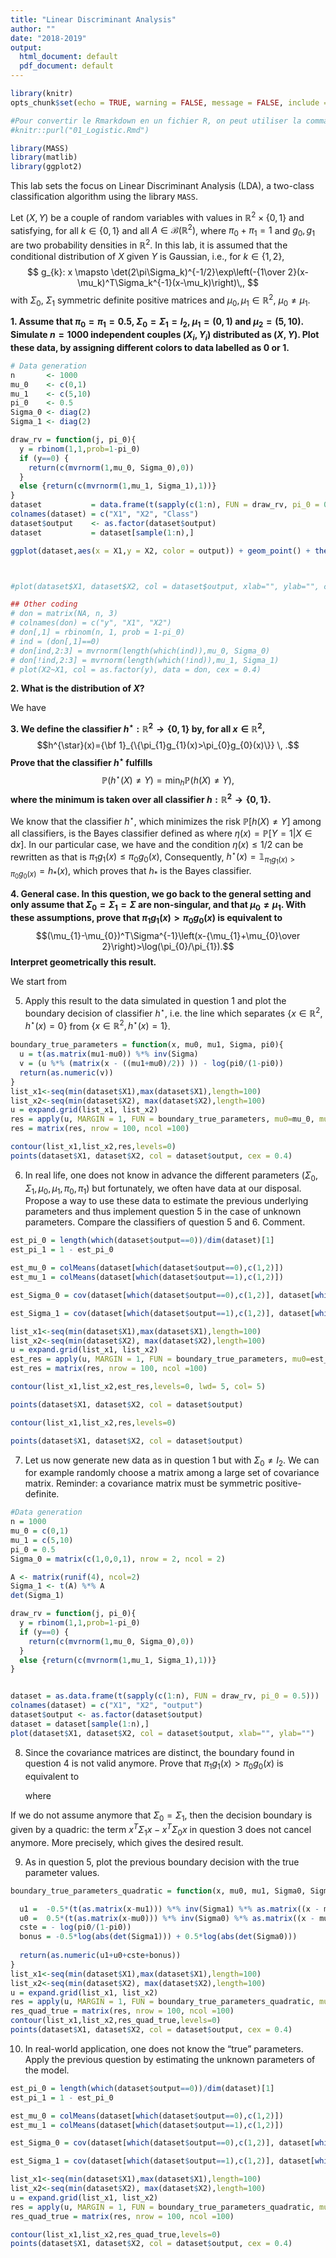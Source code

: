 ```yaml
---
title: "Linear Discriminant Analysis"
author: ""
date: "2018-2019"
output:
  html_document: default
  pdf_document: default
---
```


```r
library(knitr)
opts_chunk$set(echo = TRUE, warning = FALSE, message = FALSE, include = TRUE, eval=FALSE)
```


```r
#Pour convertir le Rmarkdown en un fichier R, on peut utiliser la commande suivante dans la console
#knitr::purl("01_Logistic.Rmd")
```



```r
library(MASS)
library(matlib) 
library(ggplot2)
```

This lab sets the focus on Linear Discriminant Analysis (LDA), a two-class classification algorithm using the library $\texttt{MASS}$. 

Let $(X,Y)$ be a couple of random variables with values in $\mathbb{R}^2 \times \{0,1\}$ and satisfying, for all $k\in\{0,1\}$ and all $A\in \mathcal{B}(\mathbb{R}^2)$,
\begin{equation}
\label{eq:lda:mixture}
\mathbb{P}(Y=k)=\pi_{k}>0 \quad\textrm{and}\quad \mathbb{P}(X\in A|Y=k)=
\int_A g_{k}(x)\,\mathrm{d}x,
\end{equation}
where $\pi_{0}+\pi_{1}=1$ and $g_0, g_1$ are two probability densities in
$\mathbb{R}^2$. In this lab, it is assumed that the conditional distribution of $X$ given $Y$ is Gaussian, i.e., for $k\in\{1,2\}$,
$$
g_{k}: x \mapsto \det(2\pi\Sigma_k)^{-1/2}\exp\left(-{1\over 2}(x-\mu_k)^T\Sigma_k^{-1}(x-\mu_k)\right)\,,
$$
with $\Sigma_0$, $\Sigma_1$ symmetric definite positive matrices and $\mu_0,\mu_1\in \mathbb{R}^2$,  $\mu_0\ne\mu_1$.

**1. Assume that $\pi_0 = \pi_1 = 0.5$, $\Sigma_0 = \Sigma_1 = I_2$, $\mu_1 = (0,1)$ and $\mu_2 = (5,10)$. Simulate $n=1000$ independent couples $(X_i, Y_i)$ distributed as $(X,Y)$. Plot these data, by assigning different colors to data labelled as $0$ or $1$.** 

```r
# Data generation 
n       <- 1000
mu_0    <- c(0,1)
mu_1    <- c(5,10)
pi_0    <- 0.5
Sigma_0 <- diag(2)
Sigma_1 <- diag(2)

draw_rv = function(j, pi_0){
  y = rbinom(1,1,prob=1-pi_0)
  if (y==0) {
    return(c(mvrnorm(1,mu_0, Sigma_0),0))
  }
  else {return(c(mvrnorm(1,mu_1, Sigma_1),1))}
}
dataset           = data.frame(t(sapply(c(1:n), FUN = draw_rv, pi_0 = 0.5)))
colnames(dataset) = c("X1", "X2", "Class")
dataset$output    <- as.factor(dataset$output)
dataset           = dataset[sample(1:n),]

ggplot(dataset,aes(x = X1,y = X2, color = output)) + geom_point() + theme_minimal()



#plot(dataset$X1, dataset$X2, col = dataset$output, xlab="", ylab="", cex = 0.4)

## Other coding
# don = matrix(NA, n, 3)
# colnames(don) = c("y", "X1", "X2")
# don[,1] = rbinom(n, 1, prob = 1-pi_0)
# ind = (don[,1]==0)
# don[ind,2:3] = mvrnorm(length(which(ind)),mu_0, Sigma_0)
# don[!ind,2:3] = mvrnorm(length(which(!ind)),mu_1, Sigma_1)
# plot(X2~X1, col = as.factor(y), data = don, cex = 0.4)
```

**2. What is the distribution of $X$? **

We have 
		\begin{align*}
		\mathbb{P} [X \in \textrm{d} x ] & = \mathbb{P} [Y = 0] \mathbb{P}[X \in \textrm{d}x | Y=0] + \mathbb{P} [Y = 1] \mathbb{P}[X \in \textrm{d}x | Y=1] \\
		& = (\pi_0 g_0 (x) + \pi_1 g_1(x)) \textrm{d}x.
		\end{align*}

**3. We define the classifier $h^{\star}:\mathbb{R}^2\to\{0,1\}$ by, for all  $x\in\mathbb{R}^2$, **
 $$h^{\star}(x)={\bf 1}_{\{\pi_{1}g_{1}(x)>\pi_{0}g_{0}(x)\}} \, .$$
**Prove that the classifier $h^{\star}$ fulfills**
	$$\mathbb{P}(h^{\star}(X)\neq Y)=\min_{h}\mathbb{P}(h(X)\neq Y),$$
**where the minimum is taken over all classifier $h :\mathbb{R}^2\to\{0,1\}$.**

We know that the classifier $h^{\star}$, which minimizes the risk $\mathbb{P} [h(X) \neq Y]$ among all classifiers, is the Bayes classifier defined as
		\begin{align*}
		h^{\star}(x) = \left\lbrace
		\begin{array}{ll}
		0 & \textrm{if}~\eta(x) \leq 1/2\\
		1 & \textrm{if}~\eta(x) > 1/2,
		\end{array}
		\right.
		\end{align*}
		where $\eta(x) = \mathbb{P}[Y=1|X \in \textrm{d}x]$. In our particular case, we have 
		\begin{align*}
		\mathbb{P}[Y=1|X \in \textrm{d}x] = \frac{\mathbb{P} [X \in \textrm{d} x | Y=1] \mathbb{P}[Y=1]}{\mathbb{P}[X \in \textrm{d}x] } 
		=  \frac{\pi_1 g_1(x)}{\pi_0 g_0(x) + \pi_1 g_1(x)},
		\end{align*}
		and the condition $\eta(x) \leq 1/2$ can be rewritten as
		\begin{align*}
		& \frac{\pi_1 g_1(x)}{\pi_0 g_0(x) + \pi_1 g_1(x)} \leq 1/2,
		\end{align*}
		that is $\pi_1 g_1(x) \leq \pi_0 g_0(x)$,
		Consequently, $h^{\star}(x) = \mathbb{1}_{\pi_1 g_1(x) > \pi_0 g_0(x)} = h_*(x)$, which proves that $h_*$ is the Bayes classifier. 
		
**4. General case. In this question, we go back to the general setting and only assume that $\Sigma_0 = \Sigma_1 = \Sigma$ are non-singular, and that $\mu_0 \neq \mu_1$. With these assumptions, prove that $\pi_{1}g_{1}(x)>\pi_{0}g_{0}(x)$ is equivalent to**
	$$(\mu_{1}-\mu_{0})^T\Sigma^{-1}\left(x-{\mu_{1}+\mu_{0}\over
		2}\right)>\log(\pi_{0}/\pi_{1}).$$ **Interpret geometrically this result.**

We start from 
		\begin{align*}
		& \pi_1 g_1(x) > \pi_0 g_0(x) \\
		\Leftrightarrow & \log(\pi_1 g_1(x)) > \log(\pi_0 g_0(x))\\
		\Leftrightarrow & -{1\over 2}(x-\mu_1)^T\Sigma^{-1}(x-\mu_1) + {1\over 2}(x-\mu_0)^T\Sigma^{-1}(x-\mu_0) > \log(\pi_0/ \pi_1)\\
		\Leftrightarrow		& -{1\over 2}\Big(  -\mu_1^T\Sigma^{-1}x + \mu_1^T\Sigma^{-1}\mu_1  - x^T\Sigma^{-1}\mu_1  +\mu_0^T\Sigma^{-1}x - \mu_0^T\Sigma^{-1}\mu_0 + x^T\Sigma^{-1}\mu_0             \Big)  > \log(\pi_0/ \pi_1)\\
		\Leftrightarrow		& x^T\Sigma^{-1}\mu_1 - x^T\Sigma^{-1}\mu_0 - \frac{1}{2} \mu_1^T\Sigma^{-1}\mu_1 + \frac{1}{2} \mu_0^T\Sigma^{-1}\mu_0  > \log(\pi_0/ \pi_1)\\
		\Leftrightarrow		& (\mu_1 - \mu_0)^T \Sigma^{-1} \Big(x - \frac{\mu_1 + \mu_0}{2}\Big)  > \log(\pi_0/ \pi_1).
		\end{align*}
		
		
5. Apply this result to the data simulated in question 1 and plot the boundary decision of classifier $h^{\star}$, i.e. the line which separates $\{x \in \mathbb{R}^2, h^{\star}(x) = 0 \}$ from $\{x \in \mathbb{R}^2, h^{\star}(x) = 1 \}$.


```r
boundary_true_parameters = function(x, mu0, mu1, Sigma, pi0){
  u = t(as.matrix(mu1-mu0)) %*% inv(Sigma)
  v = (u %*% (matrix(x - ((mu1+mu0)/2)) )) - log(pi0/(1-pi0))
  return(as.numeric(v)) 
}
list_x1<-seq(min(dataset$X1),max(dataset$X1),length=100)
list_x2<-seq(min(dataset$X2), max(dataset$X2),length=100)
u = expand.grid(list_x1, list_x2)
res = apply(u, MARGIN = 1, FUN = boundary_true_parameters, mu0=mu_0, mu1=mu_1, Sigma= Sigma_1, pi0 = pi_0)
res = matrix(res, nrow = 100, ncol =100)

contour(list_x1,list_x2,res,levels=0)
points(dataset$X1, dataset$X2, col = dataset$output, cex = 0.4)
```

6. In real life, one does not know in advance the different parameters ($\Sigma_0, \Sigma_1, \mu_0, \mu_1, \pi_0, \pi_1$) but fortunately, we often have data at our disposal. Propose a way to use these data to estimate the previous underlying parameters and thus implement question 5 in the case of unknown parameters. Compare the classifiers of question 5 and 6. Comment.

```r
est_pi_0 = length(which(dataset$output==0))/dim(dataset)[1]
est_pi_1 = 1 - est_pi_0

est_mu_0 = colMeans(dataset[which(dataset$output==0),c(1,2)])
est_mu_1 = colMeans(dataset[which(dataset$output==1),c(1,2)])

est_Sigma_0 = cov(dataset[which(dataset$output==0),c(1,2)], dataset[which(dataset$output==0),c(1,2)])

est_Sigma_1 = cov(dataset[which(dataset$output==1),c(1,2)], dataset[which(dataset$output==1),c(1,2)])

list_x1<-seq(min(dataset$X1),max(dataset$X1),length=100)
list_x2<-seq(min(dataset$X2), max(dataset$X2),length=100)
u = expand.grid(list_x1, list_x2)
est_res = apply(u, MARGIN = 1, FUN = boundary_true_parameters, mu0=est_mu_0, mu1=est_mu_1, Sigma= est_Sigma_0, pi0 = est_pi_0)
est_res = matrix(res, nrow = 100, ncol =100)

contour(list_x1,list_x2,est_res,levels=0, lwd= 5, col= 5)

points(dataset$X1, dataset$X2, col = dataset$output)

contour(list_x1,list_x2,res,levels=0)

points(dataset$X1, dataset$X2, col = dataset$output)


```

7. Let us now generate new data as in question 1 but with $\Sigma_0 \neq I_2$. We can for example randomly choose a matrix among a large set of covariance matrix. Reminder: a covariance matrix must be symmetric positive-definite. 

```r
#Data generation 
n = 1000
mu_0 = c(0,1)
mu_1 = c(5,10)
pi_0 = 0.5
Sigma_0 = matrix(c(1,0,0,1), nrow = 2, ncol = 2)

A <- matrix(runif(4), ncol=2) 
Sigma_1 <- t(A) %*% A
det(Sigma_1)

draw_rv = function(j, pi_0){
  y = rbinom(1,1,prob=1-pi_0)
  if (y==0) {
    return(c(mvrnorm(1,mu_0, Sigma_0),0))
  }
  else {return(c(mvrnorm(1,mu_1, Sigma_1),1))}
}


dataset = as.data.frame(t(sapply(c(1:n), FUN = draw_rv, pi_0 = 0.5)))
colnames(dataset) = c("X1", "X2", "output")
dataset$output <- as.factor(dataset$output)
dataset = dataset[sample(1:n),]
plot(dataset$X1, dataset$X2, col = dataset$output, xlab="", ylab="")
```


8. Since the covariance matrices are distinct, the boundary found in question 4 is not valid anymore. Prove that $\pi_{1}g_{1}(x)>\pi_{0}g_{0}(x)$ is equivalent to
	
	\begin{align*}
	x^T\tilde{\Sigma} x + u^Tx + c >0,
	\end{align*}
	where
	\begin{align*}
	\tilde{\Sigma} & = \frac{\Sigma_0^{-1} - \Sigma_1^{-1}}{2}, \\
	u & = \Sigma_1^{-1} \mu_1 - \Sigma_0^{-1} \mu_0\\
	c & = \frac{1}{2}\big( \mu_0^T\Sigma_0^{-1} \mu_0 - \mu_1^T\Sigma_1^{-1} \mu_1) - \log \Big(\frac{\pi_0}{1 - \pi_0}\Big) - 0.5\log(| \det(\Sigma_1) | ) + 0.5\log(| \det(\Sigma_2) | ).
	\end{align*}
	
If we do not assume anymore that $\Sigma_0 = \Sigma_1$, then the decision boundary is given by a quadric: the term $x^T\Sigma_1x - x^T\Sigma_0x$ in question $3$ does not cancel anymore. More precisely, \begin{align*}
		& \pi_1 g_1(x) > \pi_0 g_0(x) \\
		\Leftrightarrow & \log(\pi_1 g_1(x)) > \log(\pi_0 g_0(x))\\
		\Leftrightarrow & -{1\over 2}(x-\mu_1)^T\Sigma_1^{-1}(x-\mu_1) + {1\over 2}(x-\mu_0)^T\Sigma_0^{-1}(x-\mu_0) > \log(\pi_0/ \pi_1) + 0.5\log(| \det(\Sigma_1) | ) - 0.5\log(| \det(\Sigma_2) | )\\
		\Leftrightarrow		& -{1\over 2}\Big(x^T \Sigma_1^{-1} x - x^T \Sigma_0^{-1} x   -\mu_1^T\Sigma^{-1}x + \mu_1^T\Sigma^{-1}\mu_1  - x^T\Sigma^{-1}\mu_1  +\mu_0^T\Sigma^{-1}x  - \mu_0^T\Sigma^{-1}\mu_0 + x^T\Sigma^{-1}\mu_0             \Big)
		- \log(\pi_0/ \pi_1) \\
		& \qquad - 0.5\log(| \det(\Sigma_1) | ) + 0.5\log(| \det(\Sigma_2) | ) >0\\
		\Leftrightarrow		& \frac{1}{2} x^T \Big( \Sigma_0^{-1} - \Sigma_1^{-1} \Big) x + \Big( \mu_1^T \Sigma_1^{-1} - \mu_0^T \Sigma_0^{-1} \Big) x  + \frac{1}{2} \Big( \mu_0^T \Sigma_0^{-1} \mu_0 - \frac{1}{2} \mu_1^T \Sigma_1^{-1} \mu_1\Big) - \log\Big(\frac{\pi_0}{1 - \pi_0}\Big)  \\
		& \qquad - 0.5\log(| \det(\Sigma_1) | ) + 0.5\log(| \det(\Sigma_2) | ) >0,
		\end{align*} 
		which gives the desired result. 
		
		

9. As in question 5, plot the previous boundary decision with the true parameter values. 

```r
boundary_true_parameters_quadratic = function(x, mu0, mu1, Sigma0, Sigma1, pi0){

  u1 =  -0.5*(t(as.matrix(x-mu1))) %*% inv(Sigma1) %*% as.matrix((x - mu1))
  u0 =  0.5*(t(as.matrix(x-mu0))) %*% inv(Sigma0) %*% as.matrix((x - mu0))
  cste = - log(pi0/(1-pi0))
  bonus = -0.5*log(abs(det(Sigma1))) + 0.5*log(abs(det(Sigma0)))
  
  return(as.numeric(u1+u0+cste+bonus)) 
}
list_x1<-seq(min(dataset$X1),max(dataset$X1),length=100)
list_x2<-seq(min(dataset$X2), max(dataset$X2),length=100)
u = expand.grid(list_x1, list_x2)
res = apply(u, MARGIN = 1, FUN = boundary_true_parameters_quadratic, mu0=mu_0, mu1=mu_1, Sigma0 = Sigma_0, Sigma1 = Sigma_1, pi0 = pi_0)
res_quad_true = matrix(res, nrow = 100, ncol =100)
contour(list_x1,list_x2,res_quad_true,levels=0)
points(dataset$X1, dataset$X2, col = dataset$output, cex = 0.4)
```


10. In real-world application, one does not know the "true" parameters. Apply the previous question by estimating the unknown parameters of the model. 

```r
est_pi_0 = length(which(dataset$output==0))/dim(dataset)[1]
est_pi_1 = 1 - est_pi_0

est_mu_0 = colMeans(dataset[which(dataset$output==0),c(1,2)])
est_mu_1 = colMeans(dataset[which(dataset$output==1),c(1,2)])

est_Sigma_0 = cov(dataset[which(dataset$output==0),c(1,2)], dataset[which(dataset$output==0),c(1,2)])

est_Sigma_1 = cov(dataset[which(dataset$output==1),c(1,2)], dataset[which(dataset$output==1),c(1,2)])

list_x1<-seq(min(dataset$X1),max(dataset$X1),length=100)
list_x2<-seq(min(dataset$X2), max(dataset$X2),length=100)
u = expand.grid(list_x1, list_x2)
res = apply(u, MARGIN = 1, FUN = boundary_true_parameters_quadratic, mu0=est_mu_0, mu1=est_mu_1, Sigma0 = est_Sigma_0, Sigma1 = est_Sigma_1, pi0 = est_pi_0)
res_quad_true = matrix(res, nrow = 100, ncol =100)

contour(list_x1,list_x2,res_quad_true,levels=0)
points(dataset$X1, dataset$X2, col = dataset$output, cex = 0.4)
```

